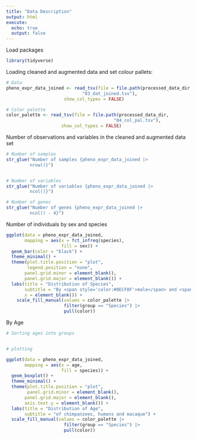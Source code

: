 ```yaml
---
title: "Data Description"
output: html
execute:
  echo: true
  output: false
---
```


Load packages

```r
library(tidyverse)
```

Loading cleaned and augmented data and set colour pallets:

```r
# Data
pheno_expr_data_joined <- read_tsv(file = file.path(processed_data_dir,
                             "03_dat_joined.tsv"),
                      show_col_types = FALSE)

# Color palette
color_palette <- read_tsv(file = file.path(processed_data_dir,
                                         "04_col_pal.tsv"),
                     show_col_types = FALSE)
```

Number of observations and variables in the cleaned and augmented data set

```r
# Number of samples
str_glue("Number of samples {pheno_expr_data_joined |>
         nrow()}")


# Number of variables
str_glue("Number of variables {pheno_expr_data_joined |>
         ncol()}")

# Number of genes
str_glue("Number of genes {pheno_expr_data_joined |>
         ncol() - 4}")
```

Number of individuals by sex and species

```r
ggplot(data = pheno_expr_data_joined,
       mapping = aes(x = fct_infreq(species),
                     fill = sex)) +
  geom_bar(color = "black") +
  theme_minimal() +
  theme(plot.title.position = "plot",
        legend.position = "none",
       panel.grid.minor = element_blank(),
       panel.grid.major = element_blank()) +
  labs(title = "Distribution of Species",
       subtitle = "By <span style='color:#8ECF8F'>male</span> and <span style='color:#8ECF8F'>female</span>",
       x = element_blank()) +
    scale_fill_manual(values = color_palette |>
                      filter(group == "Species") |>
                      pull(color))
```

By Age

```r

# Sorting ages into groups


# plotting

ggplot(data = pheno_expr_data_joined,
       mapping = aes(x = age,
                     fill = species)) +
  geom_boxplot() +
  theme_minimal() +
  theme(plot.title.position = "plot",
        panel.grid.minor = element_blank(),
       panel.grid.major = element_blank(),
       axis.text.y = element_blank()) +
  labs(title = "Distribution of Age",
       subtitle = "of chimpanzees, humans and macaque") +
  scale_fill_manual(values = color_palette |>
                      filter(group == "Species") |>
                      pull(color))

```

